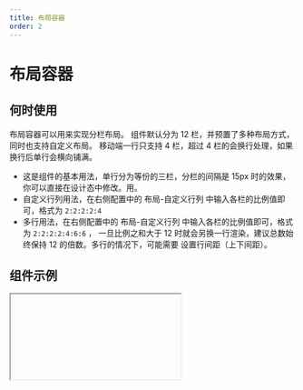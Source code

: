 ```yaml
---
title: 布局容器
order: 2
---
```


# 布局容器

## 何时使用
布局容器可以用来实现分栏布局。 组件默认分为 12 栏，并预置了多种布局方式，同时也支持自定义布局。 移动端一行只支持 4 栏，超过 4 栏的会换行处理，如果换行后单行会横向铺满。

* 这是组件的基本用法，单行分为等份的三栏，分栏的间隔是 15px 时的效果，你可以直接在设计态中修改。用。
* 自定义行列用法，在右侧配置中的 布局-自定义行列 中输入各栏的比例值即可，格式为 `2:2:2:2:4` 
* 多行用法，在右侧配置中的 布局-自定义行列 中输入各栏的比例值即可，格式为 `2:2:2:2:4:6:6` ，
一旦比例之和大于 12 时就会另换一行渲染，建议总数始终保持 12 的倍数。多行的情况下，可能需要
设置行间距（上下间距）。

## 组件示例

<Iframe url="https://pre-yida-performance3.alibaba-inc.com/developer/columns-layout-v2?isRenderNav=false" />

## 组件属性
<!-- | 属性名   |  属性 code  | 类型 | 数据示例  | 动态属性 | 备注 |
| :--- | :--- | :--- | :--- | :--- | :--- |
| 分栏配置   | layout | string | "6:6" | 是 | 每行分为几栏，每一栏分别占几格 |
| 宽度 | layout2  | string  | "3:3:6"  | 否 | 自定义分栏 |
| 列间距 | columnGap  | number/string  | 0  | 否 | 列间距 |
| 行间距 | rowGap  | number/string  | 0  | 否 | 行间距 | -->

<AttrTable dataSource={[{
  attr: '分栏配置', 
  code: 'layout', 
  type: 'string', 
  demo: '6:6', 
  desc: '每行分为几栏，每一栏分别占几格'
}, {
  attr: '宽度', 
  code: 'layout2', 
  type: 'String', 
  demo: '3:3:6', 
  desc: '自定义分栏'
}, {
  attr: '列间距', 
  code: 'columnGap', 
  type: 'number/string', 
  demo: '0 ', 
  desc: '列间距 '
}, {
  attr: '行间距', 
  code: 'rowGap', 
  type: 'number/string ', 
  demo: '0', 
  desc: '行间距'
}]}/>


